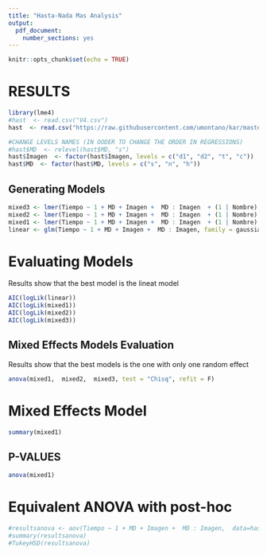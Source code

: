 ```yaml
---
title: "Hasta-Nada Mas Analysis"
output:
  pdf_document: 
    number_sections: yes
---
```


```r
knitr::opts_chunk$set(echo = TRUE)
```

# RESULTS

```r
library(lme4)
#hast  <- read.csv("V4.csv")
hast  <- read.csv("https://raw.githubusercontent.com/umontano/kar/master/hasta_nada_mas.csv")

#CHANGE LEVELS NAMES (IN OODER TO CHANGE THE ORDER IN REGRESSIONS)
#hast$MD  <- relevel(hast$MD, "s") 
hast$Imagen  <- factor(hast$Imagen, levels = c("d1", "d2", "t", "c"))
hast$MD  <- factor(hast$MD, levels = c("s", "n", "h"))

```



## Generating Models
```r

mixed3 <- lmer(Tiempo ~ 1 + MD + Imagen +  MD : Imagen  + (1 | Nombre) + (1 | Edad) + (1 | Sexo) ,  data=hast)
mixed2 <- lmer(Tiempo ~ 1 + MD + Imagen +  MD : Imagen  + (1 | Nombre) + (1 | Edad) ,  data=hast)
mixed1 <- lmer(Tiempo ~ 1 + MD + Imagen +  MD : Imagen  + (1 | Nombre) , data=hast)
linear <- glm(Tiempo ~ 1 + MD + Imagen +  MD : Imagen, family = gaussian, data=hast)

```

# Evaluating Models
Results show that the best model is the lineat model
```r
AIC(logLik(linear))
AIC(logLik(mixed1))
AIC(logLik(mixed2))
AIC(logLik(mixed3))
```


## Mixed Effects Models Evaluation
Results show that the best models is the one with only one random effect


```r
anova(mixed1,  mixed2,  mixed3, test = "Chisq", refit = F)
```


# Mixed Effects Model

```r
summary(mixed1)
```


## P-VALUES
```r
anova(mixed1)
```


#  Equivalent ANOVA with post-hoc

```r
#resultsanova <- aov(Tiempo ~ 1 + MD + Imagen +  MD : Imagen,  data=hast)
#summary(resultsanova)
#TukeyHSD(resultsanova)

```


